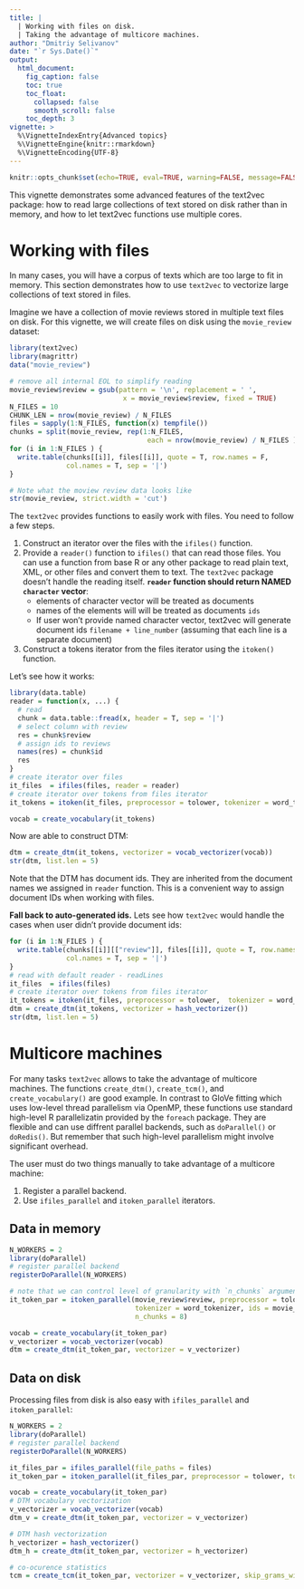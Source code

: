 ```yaml
---
title: |
  | Working with files on disk.
  | Taking the advantage of multicore machines.
author: "Dmitriy Selivanov"
date: "`r Sys.Date()`"
output:
  html_document:
    fig_caption: false
    toc: true
    toc_float:
      collapsed: false
      smooth_scroll: false
    toc_depth: 3
vignette: >
  %\VignetteIndexEntry{Advanced topics}
  %\VignetteEngine{knitr::rmarkdown}
  %\VignetteEncoding{UTF-8}
---
```

```r
knitr::opts_chunk$set(echo=TRUE, eval=TRUE, warning=FALSE, message=FALSE)
```
This vignette demonstrates some advanced features of the text2vec package: how to read large collections of text stored on disk rather than in memory, and how to let text2vec functions use multiple cores.

# Working with files

In many cases, you will have a corpus of texts which are too large to fit in memory. This section demonstrates how to use `text2vec` to vectorize large collections of text stored in files. 

Imagine we have a collection of movie reviews stored in multiple text files on disk. For this vignette, we will create files on disk using the `movie_review` dataset:

```r
library(text2vec)
library(magrittr)
data("movie_review")

# remove all internal EOL to simplify reading
movie_review$review = gsub(pattern = '\n', replacement = ' ', 
                            x = movie_review$review, fixed = TRUE)
N_FILES = 10
CHUNK_LEN = nrow(movie_review) / N_FILES
files = sapply(1:N_FILES, function(x) tempfile())
chunks = split(movie_review, rep(1:N_FILES, 
                                  each = nrow(movie_review) / N_FILES ))
for (i in 1:N_FILES ) {
  write.table(chunks[[i]], files[[i]], quote = T, row.names = F,
              col.names = T, sep = '|')
}

# Note what the moview review data looks like
str(movie_review, strict.width = 'cut')
```

The `text2vec` provides functions to easily work with files. You need to follow a few steps.

1. Construct an iterator over the files with the `ifiles()` function.
2. Provide a `reader()` function to `ifiles()` that can read those files. You can use a function from base R or any other package to read plain text, XML, or other files and convert them to text. The `text2vec` package doesn't handle the reading itself. **`reader` function should return NAMED `character` vector**:
    * elements of character vector will be treated as documents  
    * names of the elements will will be treated as documents `ids`  
    * If user won't provide named character vector, text2vec will generate document ids `filename + line_number` (assuming that each line is a separate document)
3. Construct a tokens iterator from the files iterator using the `itoken()` function.

Let's see how it works:

```r
library(data.table)
reader = function(x, ...) {
  # read
  chunk = data.table::fread(x, header = T, sep = '|')
  # select column with review
  res = chunk$review
  # assign ids to reviews
  names(res) = chunk$id
  res
}
# create iterator over files
it_files  = ifiles(files, reader = reader)
# create iterator over tokens from files iterator
it_tokens = itoken(it_files, preprocessor = tolower, tokenizer = word_tokenizer, progressbar = FALSE)

vocab = create_vocabulary(it_tokens)
```

Now are able to construct DTM:
```r
dtm = create_dtm(it_tokens, vectorizer = vocab_vectorizer(vocab))
str(dtm, list.len = 5)
```

Note that the DTM has document ids. They are inherited from the document names we assigned in `reader` function. This is a convenient way to assign document IDs when working with files.

**Fall back to auto-generated ids.**
Lets see how `text2vec` would handle the cases when user didn't provide document ids:

```r
for (i in 1:N_FILES ) {
  write.table(chunks[[i]][["review"]], files[[i]], quote = T, row.names = F,
              col.names = T, sep = '|')
}
# read with default reader - readLines
it_files  = ifiles(files)
# create iterator over tokens from files iterator
it_tokens = itoken(it_files, preprocessor = tolower,  tokenizer = word_tokenizer, progressbar = FALSE)
dtm = create_dtm(it_tokens, vectorizer = hash_vectorizer())
str(dtm, list.len = 5)
```

# Multicore machines

For many tasks `text2vec` allows to take the advantage of multicore machines. The functions `create_dtm()`, `create_tcm()`, and `create_vocabulary()` are good example. In contrast to GloVe fitting which uses low-level thread parallelism via OpenMP, these functions use standard high-level R parallelizatin  provided by the `foreach` package. They are flexible and can use diffrent parallel backends, such as `doParallel()` or `doRedis()`. But remember that such high-level parallelism might involve significant overhead.

The user must do two things manually to take advantage of a multicore machine: 

1. Register a parallel backend.
2. Use `ifiles_parallel` and `itoken_parallel` iterators.

## Data in memory

```r
N_WORKERS = 2
library(doParallel)
# register parallel backend
registerDoParallel(N_WORKERS)

# note that we can control level of granularity with `n_chunks` argument
it_token_par = itoken_parallel(movie_review$review, preprocessor = tolower, 
                               tokenizer = word_tokenizer, ids = movie_review$id, 
                               n_chunks = 8)

vocab = create_vocabulary(it_token_par)
v_vectorizer = vocab_vectorizer(vocab)
dtm = create_dtm(it_token_par, vectorizer = v_vectorizer)

```
## Data on disk

Processing files from disk is also easy with `ifiles_parallel` and `itoken_parallel`:

```r
N_WORKERS = 2
library(doParallel)
# register parallel backend
registerDoParallel(N_WORKERS)

it_files_par = ifiles_parallel(file_paths = files)
it_token_par = itoken_parallel(it_files_par, preprocessor = tolower, tokenizer = word_tokenizer)

vocab = create_vocabulary(it_token_par)
# DTM vocabulary vectorization
v_vectorizer = vocab_vectorizer(vocab)
dtm_v = create_dtm(it_token_par, vectorizer = v_vectorizer)

# DTM hash vectorization
h_vectorizer = hash_vectorizer()
dtm_h = create_dtm(it_token_par, vectorizer = h_vectorizer)

# co-ocurence statistics
tcm = create_tcm(it_token_par, vectorizer = v_vectorizer, skip_grams_window = 5)
```

